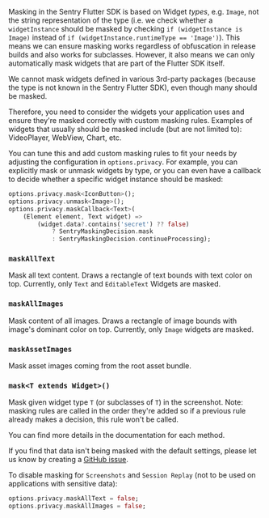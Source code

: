 Masking in the Sentry Flutter SDK is based on Widget _types_, e.g. `Image`, not the string representation of the type (i.e. we check whether
a `widgetInstance` should be masked by checking `if (widgetInstance is Image)` instead of `if (widgetInstance.runtimeType == 'Image')`).
This means we can ensure masking works regardless of obfuscation in release builds and also works for subclasses.
However, it also means we can only automatically mask widgets that are part of the Flutter SDK itself.

<Alert level="warning">
We cannot mask widgets defined in various 3rd-party packages (because the type is not known in the Sentry Flutter SDK),
even though many should be masked.

Therefore, you need to consider the widgets your application uses and ensure they're masked correctly with custom masking rules.
Examples of widgets that usually should be masked include (but are not limited to): VideoPlayer, WebView, Chart, etc.

</Alert>

You can tune this and add custom masking rules to fit your needs by adjusting the configuration in `options.privacy`.
For example, you can explicitly mask or unmask widgets by type,
or you can even have a callback to decide whether a specific widget instance should be masked:

```dart
options.privacy.mask<IconButton>();
options.privacy.unmask<Image>();
options.privacy.maskCallback<Text>(
    (Element element, Text widget) =>
        (widget.data?.contains('secret') ?? false)
            ? SentryMaskingDecision.mask
            : SentryMaskingDecision.continueProcessing);
```

### `maskAllText`

Mask all text content. Draws a rectangle of text bounds with text color on top. Currently, only `Text` and `EditableText` Widgets are masked.

### `maskAllImages`

Mask content of all images. Draws a rectangle of image bounds with image's dominant color on top. Currently, only `Image` widgets are masked.

### `maskAssetImages`

Mask asset images coming from the root asset bundle.

### `mask<T extends Widget>()`

Mask given widget type `T` (or subclasses of `T`) in the screenshot. Note: masking rules are called in the order they're added so if a previous rule already makes a decision, this rule won't be called.

You can find more details in the documentation for each method.

<Alert>

If you find that data isn't being masked with the default settings, please let us know by creating a [GitHub issue](https://github.com/getsentry/sentry-dart/issues/new?template=BUG_REPORT.yml).

</Alert>

To disable masking for <PlatformLink to="/enriching-events/screenshots/">`Screenshots`</PlatformLink> and <PlatformLink to="/session-replay/">`Session Replay`</PlatformLink> (not to be used on applications with sensitive data):

```dart
options.privacy.maskAllText = false;
options.privacy.maskAllImages = false;
```

